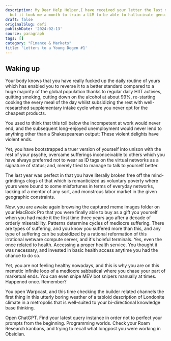 ```yaml
---
description: My Dear Help Helper,I have received your letter the last month month
  but it took me a month to train a LLM to be able to hallucinate genuinely in the......
draft: false
originalSlug: defi
publishDate: '2024-02-13'
source: paragraph
tags: []
category: "Finance & Markets"
title: 'Letters to a Young Degen #1'
---
```


## Waking up

Your body knows that you have really fucked up the daily routine of yours which has enabled you to reverse it to a better standard compared to a huge majority of the global population thanks to regular daily HIIT activies, quitting smoking, cutting down on the alcohol at about 99%, re-starting cooking the every meal of the day whilst subsidizing the rest with well-researched supplementary intake cycle where you never opt for the cheapest products. 

You used to think that this toil below the incompetent at work would never end, and the subsequent long-enjoyed unemployment would never lend to anything other than a Shakespearean output: These violent delights have violent ends. 

Yet, you have bootstrapped a truer version of yourself into unison with the rest of your psyche, overcame sufferings inconceivable to others which you have always preferred not to wear as ID tags on the virtual networks as a signature of status; and, merely tried to manage to talk to yourself better. 

The last year was perfect in that you have literally broken free off the mind-grindings clogs of that which is romanticized as voluntary poverty where yours were bound to some misfortunes in terms of everyday networks, lacking of a mentor of any sort, and monstrous labor market in the given geographic constraints. 

Now, you are awake again browsing the captured meme images folder on your MacBook Pro that you were finally able to buy as a gift you yourself when you had made it the first time three years ago after a decade of orderly miserability. Patterns determine cycles of mediocre suffering. There are types of suffering, and you know you suffered more than this, and any type of suffering can be subsidized by a rational reformation of this irrational wetware compute server, and it's holeful terminals. Yes, even the once related to health. Accessing a proper health service. You thought it was necessary, and invested in basic health access anytime you had the chance to do so.

Yet, you are not feeling healthy nowadays, and this is why you are on this memetic infinite loop of a mediocre sabbatical where you chase your part of marketual ends. You can even snipe MEV bot snipers manually at times. Happened once. Remember?

You open Warpcast, and this time checking the builder related channels the first thing in this utterly boring weather of a tabloid description of Londonite climate in a metropolis that is well-suited to your bi-directional knowledge base thinking.

Open ChatGPT. Find your latest query instance in order not to perfect your prompts from the beginning. Programming worlds. Check your Roam Research kanbans, and trying to recall what longpost you were working in Obsidian.